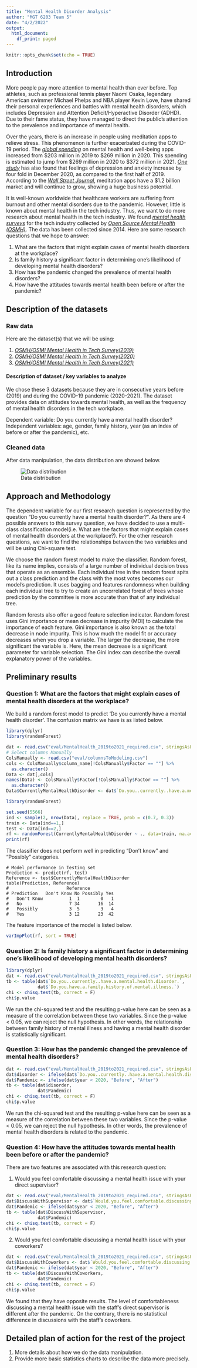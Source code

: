 ```yaml
---
title: "Mental Health Disorder Analysis"
author: "MGT 6203 Team 5"
date: "4/2/2022"
output:
  html_document:
    df_print: paged
---
```


```r
knitr::opts_chunk$set(echo = TRUE)
```

## Introduction

More people pay more attention to mental health than ever before. Top athletes, such as professional tennis player Naomi Osaka, legendary American swimmer Michael Phelps and NBA player Kevin Love, have shared their personal experiences and battles with mental health disorders, which includes Depression and Attention Deficit/Hyperactive Disorder (ADHD). Due to their fame status, they have managed to direct the public's attention to the prevalence and importance of mental health.

Over the years, there is an increase in people using meditation apps to relieve stress. This phenomenon is further exacerbated during the COVID-19 period. The [*global spending*](https://www2.deloitte.com/xe/en/insights/industry/technology/technology-media-and-telecom-predictions/2022/mental-health-app-market.html) on mental health and well-being apps increased from \$203 million in 2019 to \$269 million in 2020. This spending is estimated to jump from \$269 million in 2020 to \$372 million in 2021. [*One study*](https://www.nature.com/articles/d41586-021-00175-z) has also found that feelings of depression and anxiety increase by four fold in December 2020, as compared to the first half of 2019. According to the [*Wall Street Journal*](https://www.wsj.com/articles/headspace-vs-calm-the-meditation-battle-thats-anything-but-zen-11544889606), meditation apps have a $1.2 billion market and will continue to grow, showing a huge business potential.

It is well-known worldwide that healthcare workers are suffering from burnout and other mental disorders due to the pandemic. However, little is known about mental health in the tech industry. Thus, we want to do more research about mental health in the tech industry. We found [*mental health surveys*](https://osmhhelp.org/research) for the tech industry collected by [*Open Source Mental Health (OSMH)*](https://osmhhelp.org/about/about-osmi). The data has been collected since 2014. Here are some research questions that we hope to answer:

1. What are the factors that might explain cases of mental health disorders at the workplace?
2. Is family history a significant factor in determining one’s likelihood of developing mental health disorders?
3. How has the pandemic changed the prevalence of mental health disorders? 
4. How have the attitudes towards mental health been before or after the pandemic?

## Description of the datasets 

### Raw data

Here are the dataset(s) that we will be using:

1. [*OSMH/OSMI Mental Health in Tech Survey(2019)*](https://www.kaggle.com/osmihelp/osmi-mental-health-in-tech-survey-2019)
2. [*OSMH/OSMI Mental Health in Tech Survey(2020)*](https://www.kaggle.com/osmihelp/osmi-2020-mental-health-in-tech-survey-results)
3. [*OSMH/OSMI Mental Health in Tech Survey(2021)*](https://www.kaggle.com/osmihelp/osmh-2021-mental-health-in-tech-survey-results)

#### Description of dataset / key variables to analyze

We chose these 3 datasets because they are in consecutive years before (2019) and during the COVID-19 pandemic (2020-2021). The dataset provides data on attitudes towards mental health, as well as the frequency of mental health disorders in the tech workplace.

Dependent variable: Do you currently have a mental health disorder?
Independent variables: age, gender, family history, year (as an index of before or after the pandemic), etc.

### Cleaned data

After data manipulation, the data distribution are showed below.

![Data distribution](img/dataDistribution.png)

## Approach and Methodology

The dependent variable for our first research question is represented by the question “Do you currently have a mental health disorder?”. As there are 4 possible answers to this survey question, we have decided to use a multi-class classification model(i.e. What are the factors that might explain cases of mental health disorders at the workplace?). For the other research questions, we want to find the relationships between the two variables and will be using Chi-square test.

We choose the random forest model to make the classifier. Random forest, like its name implies, consists of a large number of individual decision trees that operate as an ensemble. Each individual tree in the random forest spits out a class prediction and the class with the most votes becomes our model’s prediction. It uses bagging and features randomness when building each individual tree to try to create an uncorrelated forest of trees whose prediction by the committee is more accurate than that of any individual tree.

Random forests also offer a good feature selection indicator. Random forest uses Gini importance or mean decrease in impurity (MDI) to calculate the importance of each feature. Gini importance is also known as the total decrease in node impurity. This is how much the model fit or accuracy decreases when you drop a variable. The larger the decrease, the more significant the variable is. Here, the mean decrease is a significant parameter for variable selection. The Gini index can describe the overall explanatory power of the variables. 

## Preliminary results

### Question 1: What are the factors that might explain cases of mental health disorders at the workplace?

We build a random forest model to predict ‘Do you currently have a mental health disorder’. The confusion matrix we have is as listed below.

```r
library(dplyr)
library(randomForest)
```

```r
dat <- read.csv("eval/MentalHealth_2019to2021_required.csv", stringsAsFactors = T) 
# Select columns Manually
ColsManually <- read.csv("eval/columnsToModeling.csv")
cols <- ColsManually$column_name[!ColsManually$Factor == ""] %>% 
  as.character()
Data <- dat[,cols] 
names(Data) <- ColsManually$Factor[!ColsManually$Factor == ""] %>% 
  as.character()
Data$CurrentlyMentalHealthDisorder <- dat$`Do.you..currently..have.a.mental.health.disorder.`
```


```r
library(randomForest)
```

```r
set.seed(5566)
ind <- sample(2, nrow(Data), replace = TRUE, prob = c(0.7, 0.3))
train <- Data[ind==1,]
test <- Data[ind==2,]
rf <- randomForest(CurrentlyMentalHealthDisorder ~ ., data=train, na.action = na.omit) 
print(rf)
```
The classifier does not perform well in predicting "Don’t know" and "Possibly" categories.

```
# Model performance in Testing set
Prediction <- predict(rf, test)
Reference <- test$CurrentlyMentalHealthDisorder
table(Prediction, Reference)
#                      Reference
# Prediction   Don't Know No Possibly Yes
#   Don't Know          1  1        0   1
#   No                  7 34       16  14
#   Possibly            3  5        3   4
#   Yes                 3 12       23  42

```

The feature importance of the model is listed below.

```r
varImpPlot(rf, sort = TRUE)
```

### Question 2: Is family history a significant factor in determining one’s likelihood of developing mental health disorders?

```r
library(dplyr)
dat <- read.csv("eval/MentalHealth_2019to2021_required.csv", stringsAsFactors = T)
tb <- table(dat$`Do.you..currently..have.a.mental.health.disorder.`,
            dat$`Do.you.have.a.family.history.of.mental.illness.`)
chi <- chisq.test(tb, correct = F)
chi$p.value
```

We run the chi-squared test and the resulting p-value here can be seen as a measure of the correlation between these two variables. Since the p-value < 0.05, we can reject the null hypothesis.
In other words, the relationship between family history of mental illness and having a mental health disorder is statistically significant.

### Question 3: How has the pandemic changed the prevalence of mental health disorders?

```r
dat <- read.csv("eval/MentalHealth_2019to2021_required.csv", stringsAsFactors = T) 
dat$disorder <- ifelse(dat$`Do.you..currently..have.a.mental.health.disorder.` == "Yes", "Yes", "No")
dat$Pandemic <- ifelse(dat$year < 2020, "Before", "After")
tb <- table(dat$disorder, 
            dat$Pandemic)
chi <- chisq.test(tb, correct = F)
chi$p.value
```

We run the chi-squared test and the resulting p-value here can be seen as a measure of the correlation between these two variables. Since the p-value < 0.05, we can reject the null hypothesis. In other words, the prevalence of mental health disorders is related to the pandemic.

### Question 4: How have the attitudes towards mental health been before or after the pandemic?

There are two features are associated with this research question:

1. Would you feel comfortable discussing a mental health issue with your direct supervisor?

```r
dat <- read.csv("eval/MentalHealth_2019to2021_required.csv", stringsAsFactors = T)
dat$DiscussWithSupervisor <- dat$`Would.you.feel.comfortable.discussing.a.mental.health.issue.with.your.direct.supervisor.s..`
dat$Pandemic <- ifelse(dat$year < 2020, "Before", "After")
tb <- table(dat$DiscussWithSupervisor, 
            dat$Pandemic)
chi <- chisq.test(tb, correct = F)
chi$p.value
```

2. Would you feel comfortable discussing a mental health issue with your coworkers?

```r
dat <- read.csv("eval/MentalHealth_2019to2021_required.csv", stringsAsFactors = T)
dat$DiscussWithCoworkers <- dat$`Would.you.feel.comfortable.discussing.a.mental.health.issue.with.your.coworkers.`
dat$Pandemic <- ifelse(dat$year < 2020, "Before", "After")
tb <- table(dat$DiscussWithCoworkers,
            dat$Pandemic)
chi <- chisq.test(tb, correct = F)
chi$p.value
```

We found that they have opposite results. The level of comfortableness discussing a mental health issue with the staff’s direct supervisor is different after the pandemic. On the contrary, there is no statistical difference in discussions with the staff’s coworkers.

## Detailed plan of action for the rest of the project

1. More details about how we do the data manipulation.
2. Provide more basic statistics charts to describe the data more precisely.
